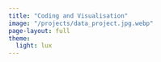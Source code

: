 ```yaml
---
title: "Coding and Visualisation"
image: "/projects/data_project.jpg.webp"
page-layout: full
theme:
  light: lux
---
```

